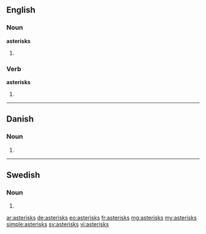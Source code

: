 ==English==

===Noun===
'''asterisks'''

# {{plural of|asterisk}}

===Verb===
'''asterisks'''

# {{en-third-person singular of|asterisk}}

----

==Danish==

===Noun===
{{head|da|noun form|g=c}}

# {{form of|genitive singular indefinite|asterisk|lang=da}}

----

==Swedish==

===Noun===
{{head|sv|noun form}}

# {{sv-noun-form-indef-gen|asterisk}}

[[ar:asterisks]]
[[de:asterisks]]
[[eo:asterisks]]
[[fr:asterisks]]
[[mg:asterisks]]
[[my:asterisks]]
[[simple:asterisks]]
[[sv:asterisks]]
[[vi:asterisks]]